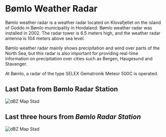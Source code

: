
# Bømlo Weather Radar

Bømlo weather radar is a weather radar located on Klovafjellet on the island of Goddo in Bømlo municipality in Hordaland. Bømlo weather radar was installed in 2002. The radar tower is 6.5 meters high, and the weather radar antenna is 104 meters above sea level.

Bømlo weather radar mainly shows precipitation and wind over parts of the North Sea, but this radar is also important for providing real-time information on precipitation over cities such as Bergen, Haugesund and Stavanger.

At Bømlo, a radar of the type SELEX Gematronik Meteor 500C is operated.

## Last Data from **Bømlo Radar Station**

<Bleed>![dBZ Map Stad](https://api.met.no/weatherapi/radar/2.0/?type=reflectivity&area=western_norway&content=image)</Bleed>

## Last three hours from ***Bømlo Radar Station***

<Bleed>![dBZ Map Stad](https://api.met.no/weatherapi/radar/2.0/?type=reflectivity&area=western_norway&content=animation)</Bleed>